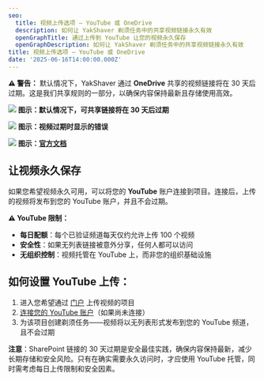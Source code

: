 ```yaml
---
seo:
  title: 视频上传选项 – YouTube 或 OneDrive
  description: 如何让 YakShaver 剃须任务中的共享视频链接永久有效
  openGraphTitle: 通过上传到 YouTube 让您的视频永久保存
  openGraphDescription: 如何让 YakShaver 剃须任务中的共享视频链接永久有效
title: 视频上传选项 – YouTube 或 OneDrive
date: '2025-06-16T14:00:00.000Z'
---
```


**⚠️ 警告：** 默认情况下，YakShaver 通过 **OneDrive** 共享的视频链接将在 30 天后过期。这是我们共享规则的一部分，以确保内容保持最新且存储使用高效。

![](/30-day-expire-settings.png)
**图示：默认情况下，可共享链接将在 30 天后过期**

![](/video-expired.png)
**图示：视频过期时显示的错误**

![](/remarks-official-documentation.png)
**图示：[官方文档](https://learn.microsoft.com/en-us/graph/api/driveitem-createlink?view=graph-rest-1.0&tabs=csharp#remarks)**

## 让视频永久保存

如果您希望视频永久可用，可以将您的 **YouTube** 账户连接到项目。连接后，上传的视频将发布到您的 YouTube 账户，并且不会过期。

**⚠️ YouTube 限制：**
- **每日配额**：每个已验证频道每天仅约允许上传 100 个视频
- **安全性**：如果无列表链接被意外分享，任何人都可以访问
- **无组织控制**：视频托管在 YouTube 上，而非您的组织基础设施

## 如何设置 YouTube 上传：

1. 进入您希望通过 [门户](https://portal.yakshaver.ai/settings/projects) 上传视频的项目
2. [连接您的 YouTube 账户](/docs/connect-your-youtube-channel-to-a-project)（如果尚未连接）
3. 为该项目创建剃须任务——视频将以无列表形式发布到您的 YouTube 频道，且不会过期

**注意**：SharePoint 链接的 30 天过期是安全最佳实践，确保内容保持最新，减少长期存储和安全风险。只有在确实需要永久访问时，才应使用 YouTube 托管，同时需考虑每日上传限制和安全因素。